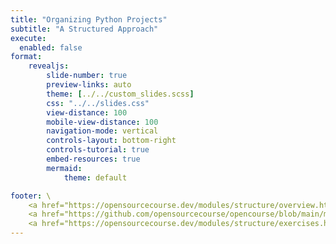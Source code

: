 ```yaml
---
title: "Organizing Python Projects"
subtitle: "A Structured Approach"
execute:
  enabled: false
format:
    revealjs:
        slide-number: true
        preview-links: auto
        theme: [../../custom_slides.scss]
        css: "../../slides.css"
        view-distance: 100
        mobile-view-distance: 100
        navigation-mode: vertical
        controls-layout: bottom-right
        controls-tutorial: true
        embed-resources: true
        mermaid:
            theme: default

footer: \
    <a href="https://opensourcecourse.dev/modules/structure/overview.html">overview</a> /\
    <a href="https://github.com/opensourcecourse/opencourse/blob/main/modules/structure/slides.qmd">source</a> /\
    <a href="https://opensourcecourse.dev/modules/structure/exercises.html">exercises</a>
---
```




